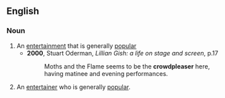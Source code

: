 {{also|crowd-pleaser}}
==English==

===Noun===
{{en-noun}}

# An [[entertainment]] that is generally [[popular]]
#* '''2000''', Stuart Oderman, ''Lillian Gish: a life on stage and screen'', p.17
#*: Moths and the Flame seems to be the '''crowdpleaser''' here, having matinee and evening performances.
# An [[entertainer]] who is generally [[popular]].